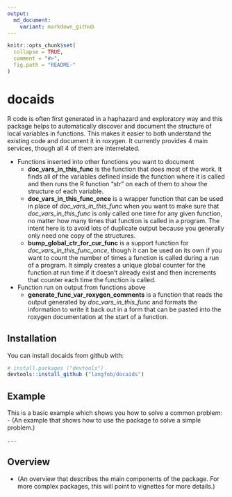 ```yaml
---
output:
  md_document:
    variant: markdown_github
---
```


<!-- README.md is generated from README.Rmd. Please edit that file -->

```r
knitr::opts_chunk$set(
  collapse = TRUE,
  comment = "#>",
  fig.path = "README-"
)
```
# docaids

R code is often first generated in a haphazard and exploratory way and this 
package helps to automatically discover and document the structure of local 
variables in functions.  This makes it easier to both understand the existing 
code and document it in roxygen.  It currently provides 4 main services, 
though all 4 of them are interrelated.

- Functions inserted into other functions you want to document
    - **doc_vars_in_this_func** is the function that does most of the work.  It finds all of the variables defined inside the function where it is called and then runs the R  function "str" on each of them to show the structure of each variable.
    - **doc_vars_in_this_func_once** is a wrapper function that can be used in place of *doc_vars_in_this_func* when you want to make sure that *doc_vars_in_this_func* is only called one time for any given function, no matter how many times that function is called in a program.  The intent here is to avoid lots of duplicate output because you generally only need one copy of the structures.
    - **bump_global_ctr_for_cur_func** is a support function for *doc_vars_in_this_func_once*, though it can be used on its own if you want to count the number of times a function is called during a run of a program.  It simply creates a unique global counter for the function at run time if it doesn't already exist and then increments that counter each time the function is called.
- Function run on output from functions above
    - **generate_func_var_roxygen_comments** is a function that reads the output generated by *doc_vars_in_this_func* and formats the information to write it back out in a form that can be pasted into the roxygen documentation at the start of a function.


## Installation  
You can install docaids from github with:  
```R
# install.packages ("devtools")  
devtools::install_github ("langfob/docaids")
```

## Example  
This is a basic example which shows you how to solve a common problem:  
- (An example that shows how to use the package to solve a simple problem.)
```R
...
```

## Overview  
- (An overview that describes the main components of the package. For more complex packages, this will point to vignettes for more details.)   


